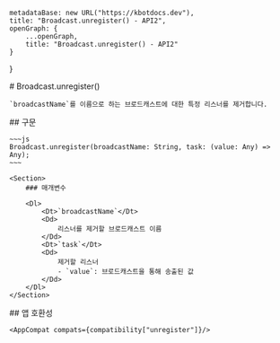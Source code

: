 
    metadataBase: new URL("https://kbotdocs.dev"),
    title: "Broadcast.unregister() - API2",
    openGraph: {
        ...openGraph,
        title: "Broadcast.unregister() - API2"
    }
}

<Section>
    # Broadcast.unregister()

    `broadcastName`를 이름으로 하는 브로드캐스트에 대한 특정 리스너를 제거합니다.
</Section>
<Section>
    ## 구문

    ~~~js
    Broadcast.unregister(broadcastName: String, task: (value: Any) => Any);
    ~~~

    <Section>
        ### 매개변수

        <Dl>
            <Dt>`broadcastName`</Dt>
            <Dd>
                리스너를 제거할 브로드캐스트 이름
            </Dd>
            <Dt>`task`</Dt>
            <Dd>
                제거할 리스너
                - `value`: 브로드캐스트을 통해 송출된 값
            </Dd>
        </Dl>
    </Section>
</Section>
<Section>
    ## 앱 호환성

    <AppCompat compats={compatibility["unregister"]}/>
</Section>